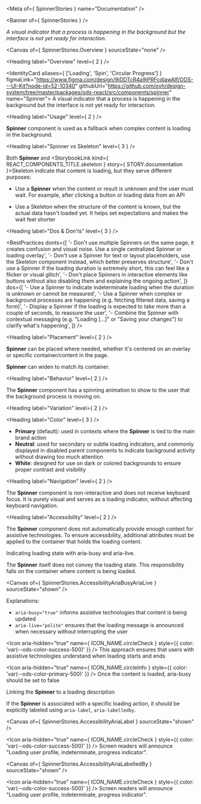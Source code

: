
<Meta of={ SpinnerStories } name="Documentation" />

<Banner of={ SpinnerStories } />

_A visual indicator that a process is happening in the background but the interface is not yet ready for interaction._

<Canvas of={ SpinnerStories.Overview } sourceState="none" />

<Heading label="Overview" level={ 2 } />

<IdentityCard aliases={ ['Loading', 'Spin', 'Circular Progress'] }
              figmaLink="https://www.figma.com/design/9jDDTcR4a9jPRFcdjawAlf/ODS---UI-Kit?node-id=52-10340"
              githubUrl="https://github.com/ovh/design-system/tree/master/packages/ods-react/src/components/spinner"
              name="Spinner">
  A visual indicator that a process is happening in the background but the interface is not yet ready for
  interaction.
</IdentityCard>

<Heading label="Usage" level={ 2 } />

**Spinner** component is used as a fallback when complex content is loading in the background.

<Heading label="Spinner vs Skeleton" level={ 3 } />

Both **Spinner** and <StorybookLink kind={ REACT_COMPONENTS_TITLE.skeleton } story={ STORY.documentation }>Skeleton</StorybookLink> indicate that content is loading, but they serve different purposes:

* Use a **Spinner** when the content or result is unknown and the user must wait. For example, after clicking a button or loading data from an API

* Use a Skeleton when the structure of the content is known, but the actual data hasn't loaded yet. It helps set expectations and makes the wait feel shorter

<Heading label="Dos & Don'ts" level={ 3 } />

<BestPractices
  donts={[
    '- Don\'t use multiple Spinners on the same page, it creates confusion and visual noise. Use a single centralized Spinner or loading overlay',
    '- Don\'t use a Spinner for text or layout placeholders, use the Skeleton component instead, which better preserves structure',
    '- Don\'t use a Spinner if the loading duration is extremely short, this can feel like a flicker or visual glitch',
    '- Don\'t place Spinners in interactive elements like buttons without also disabling them and explaining the ongoing action',
  ]}
  dos={[
    '- Use a Spinner to indicate indeterminate loading when the duration is unknown or cannot be measured',
    '- Use a Spinner when complex or background processes are happening (e.g. fetching filtered data, saving a form)',
    '- Display a Spinner if the loading is expected to take more than a couple of seconds, to reassure the user',
    '- Combine the Spinner with contextual messaging (e.g. "Loading [...]" or "Saving your changes") to clarify what\'s happening',
  ]}
/>

<Heading label="Placement" level={ 2 } />

**Spinner** can be placed where needed, whether it's centered on an overlay or specific container/content in the page.

**Spinner** can widen to match its container.

<Heading label="Behavior" level={ 2 } />

The **Spinner** component has a spinning animation to show to the user that the background process is moving on.

<Heading label="Variation" level={ 2 } />

<Heading label="Color" level={ 3 } />

* **Primary** (default): used in contexts where the **Spinner** is tied to the main brand action
* **Neutral**: used for secondary or subtle loading indicators, and commonly displayed in disabled parent components to indicate background activity without drawing too much attention
* **White**: designed for use on dark or colored backgrounds to ensure proper contrast and visibility

<Heading label="Navigation" level={ 2 } />

The **Spinner** component is non-interactive and does not receive keyboard focus. It is purely visual and serves as a loading indicator, without affecting keyboard navigation.

<Heading label="Accessibility" level={ 2 } />

The **Spinner** component does not automatically provide enough context for assistive technologies. To ensure accessibility, additional attributes must be applied to the container that holds the loading content.

Indicating loading state with <ExternalLink href="https://developer.mozilla.org/en-US/docs/Web/Accessibility/ARIA/Reference/Attributes/aria-busy">aria-busy</ExternalLink> and <ExternalLink href="https://developer.mozilla.org/en-US/docs/Web/Accessibility/ARIA/Reference/Attributes/aria-live">aria-live</ExternalLink>.

The **Spinner** itself does not convey the loading state. This responsibility falls on the container where content is being loaded.

<Canvas of={ SpinnerStories.AccessibilityAriaBusyAriaLive } sourceState="shown" />

Explanations:
- `aria-busy="true"` informs assistive technologies that content is being updated
- `aria-live="polite"` ensures that the loading message is announced when necessary without interrupting the user

<Icon aria-hidden="true"
      name={ ICON_NAME.circleCheck }
      style={{ color: 'var(--ods-color-success-500)' }} /> This approach ensures that users with assistive technologies understand when loading starts and ends

<Icon aria-hidden="true"
      name={ ICON_NAME.circleInfo }
      style={{ color: 'var(--ods-color-primary-500)' }} /> Once the content is loaded, aria-busy should be set to false

Linking the **Spinner** to a loading description

If the **Spinner** is associated with a specific loading action, it should be explicitly labeled using `aria-label`, `aria-labelledby`.

<Canvas of={ SpinnerStories.AccessibilityAriaLabel } sourceState="shown" />

<Icon aria-hidden="true"
      name={ ICON_NAME.circleCheck }
      style={{ color: 'var(--ods-color-success-500)' }} /> Screen readers will announce "Loading user profile, indeterminate, progress indicator".

<Canvas of={ SpinnerStories.AccessibilityAriaLabelledBy } sourceState="shown" />

<Icon aria-hidden="true"
      name={ ICON_NAME.circleCheck }
      style={{ color: 'var(--ods-color-success-500)' }} /> Screen readers will announce "Loading user profile, indeterminate, progress indicator".
